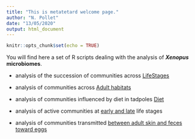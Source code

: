```yaml
---
title: "This is metatetard welcome page."
author: "N. Pollet"
date: "13/05/2020"
output: html_document
---
```


```r
knitr::opts_chunk$set(echo = TRUE)
```

You will find here a set of R scripts dealing with the analysis of ***Xenopus* microbiomes**.

- analysis of the succession of communities across [LifeStages](LifeStages.html)

- analysis of communities across [Adult habitats](LifeStages.html)

- analysis of communities influenced by diet in tadpoles [Diet](Diet.html)

- analysis of active communities at [early and late](EarlyLate.html) life stages

- analysis of communities transmitted [between adult skin and feces toward eggs](Transmission.html)

